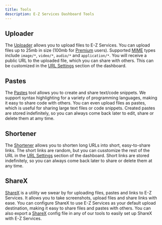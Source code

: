 ```yaml
---
title: Tools
description: E-Z Services Dashboard Tools
---
```


## Uploader

The [Uploader](https://e-z.gg/dash/uploader) allows you to upload files to E-Z Services.
You can upload files up to 25mb in size (100mb for [Premium](/docs/account/premium) users).
Supported [MIME](https://developer.mozilla.org/en-US/docs/Web/HTTP/Guides/MIME_types) types include `image/*`, `video/*`, `audio/*` and `application/*`.
You will receive a public URL to the uploaded file, which you can share with others.
This can be customized in the [URL Settings](/docs/settings/url-settings) section of the dashboard.

## Pastes

The [Pastes](https://e-z.gg/dash/pastes) tool allows you to create and share text/code snippets.
We support syntax highlighting for a variety of programming languages, making it easy to share code with others.
You can even upload files as pastes, which is useful for sharing large text files or code snippets.
Created pastes are stored indefinitely, so you can always come back later to edit, share or delete them at amy time.

## Shortener

The [Shortener](https://e-z.gg/dash/shortener) allows you to shorten long URLs into short, easy-to-share links.
The short links are random, but you can cusstomize the rest of the URL in the [URL Settings](/docs/settings/url-settings) section of the dashboard.
Short links are stored indefinitely, so you can always come back later to share or delete them at any time.

## ShareX

[ShareX](https://e-z.gg/dash/sharex) is a utility we swear by for uploading files, pastes and links to E-Z Services.
It allows you to take screenshots, upload files and share links with ease.
You can configure ShareX to use E-Z Services as your default upload destination, making it easy to share files and pastes with others.
You can also export a [ShareX](https://getsharex.com) config file in any of our tools to easily set up ShareX with E-Z Services.